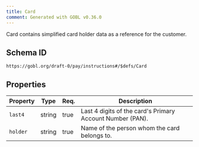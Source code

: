 ```yaml
---
title: Card
comment: Generated with GOBL v0.36.0
---
```


Card contains simplified card holder data as a reference for the customer.

## Schema ID

`https://gobl.org/draft-0/pay/instructions#/$defs/Card`

## Properties

| Property | Type   | Req. | Description                                               |
|----------|--------|------|-----------------------------------------------------------|
| `last4`  | string | true | Last 4 digits of the card's Primary Account Number (PAN). |
| `holder` | string | true | Name of the person whom the card belongs to.              |

